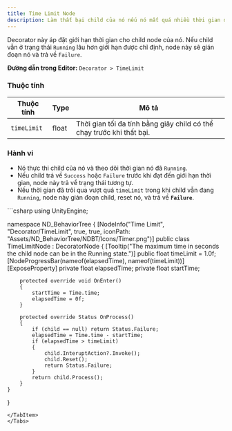 ```yaml
---
title: Time Limit Node
description: Làm thất bại child của nó nếu nó mất quá nhiều thời gian để thực thi.
---
```


Decorator này áp đặt giới hạn thời gian cho child node của nó. Nếu child vẫn ở trạng thái `Running` lâu hơn giới hạn được chỉ định, node này sẽ gián đoạn nó và trả về `Failure`.

**Đường dẫn trong Editor:** `Decorator > TimeLimit`

### Thuộc tính

| Thuộc tính    | Type  | Mô tả                                                          |
| ---------------- | ----- | --------------------------------------------------------------- |
| `timeLimit`      | float | Thời gian tối đa tính bằng giây child có thể chạy trước khi thất bại. |

### Hành vi

-   Nó thực thi child của nó và theo dõi thời gian nó đã `Running`.
-   Nếu child trả về `Success` hoặc `Failure` trước khi đạt đến giới hạn thời gian, node này trả về trạng thái tương tự.
-   Nếu thời gian đã trôi qua vượt quá `timeLimit` trong khi child vẫn đang `Running`, node này gián đoạn child, reset nó, và trả về **`Failure`**.

<Tabs>
<TabItem label="C# Code">
```csharp
using UnityEngine;

namespace ND_BehaviorTree
{
    [NodeInfo("Time Limit", "Decorator/TimeLimit", true, true, iconPath: "Assets/ND_BehaviorTree/NDBT/Icons/Timer.png")]
    public class TimeLimitNode : DecoratorNode
    {
        [Tooltip("The maximum time in seconds the child node can be in the Running state.")]
        public float timeLimit = 1.0f;
        [NodeProgressBar(nameof(elapsedTime), nameof(timeLimit))]
        [ExposeProperty]
        private float elapsedTime;
        private float startTime;

        protected override void OnEnter()
        {
            startTime = Time.time;
            elapsedTime = 0f;
        }

        protected override Status OnProcess()
        {
            if (child == null) return Status.Failure;
            elapsedTime = Time.time - startTime;
            if (elapsedTime > timeLimit)
            {
                child.InteruptAction?.Invoke();
                child.Reset();
                return Status.Failure;
            }
            return child.Process();
        }
    }
}
```
</TabItem>
</Tabs>

